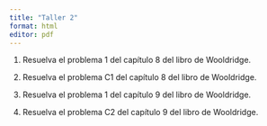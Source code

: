 ```yaml
---
title: "Taller 2"
format: html
editor: pdf
---
```


1. Resuelva el problema 1 del capítulo 8 del libro de Wooldridge.

2. Resuelva el problema C1 del capítulo 8 del libro de Wooldridge.

3. Resuelva el problema 1 del capítulo 9 del libro de Wooldridge.

4. Resuelva el problema C2 del capítulo 9 del libro de Wooldridge.